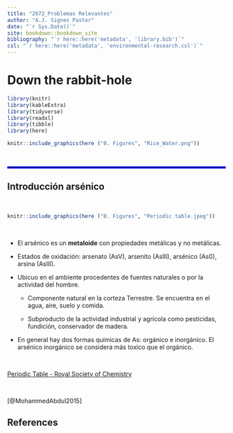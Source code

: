 ```yaml
--- 
title: "2672_Problemas Relevantes"
author: "A.J. Signes Pastor"
date: "`r Sys.Date()`"
site: bookdown::bookdown_site
bibliography: "`r here::here('metadata', 'library.bib')`"
csl: "`r here::here('metadata', 'environmental-research.csl')`"
---
```


# Down the rabbit-hole


```r
library(knitr)
library(kableExtra)
library(tidyverse)
library(readxl)
library(tibble)
library(here)
```

```r
knitr::include_graphics(here ("0. Figures", "Rice_Water.png"))
```

<br/>

<hr style="border:2px solid blue"> </hr>

## Introducción arsénico

<br/>

```r
knitr::include_graphics(here ("0. Figures", "Periodic table.jpeg"))
```

<br/>

- El arsénico es un **metaloide** con propiedades metálicas y no metálicas.

- Estados de oxidación: arsenato (AsV), arsenito (AsIII), arsénico (As0), arsina (AsIII). 

- Ubicuo en el ambiente procedentes de fuentes naturales o por la actividad del hombre.

  - Componente natural en la corteza Terrestre. Se encuentra en el agua, aire, suelo y comida.
  
  - Subproducto de la actividad industrial y agrícola como pesticidas, fundición, conservador de madera.

- En general hay dos formas químicas de As: orgánico e inorgánico. El arsénico inorgánico se considera más toxico que el orgánico. 


<br/>

[Periodic Table - Royal Society of Chemistry](https://www.rsc.org/periodic-table)

<br/>

[@MohammedAbdul2015]


## References
<div id="refs"></div>

